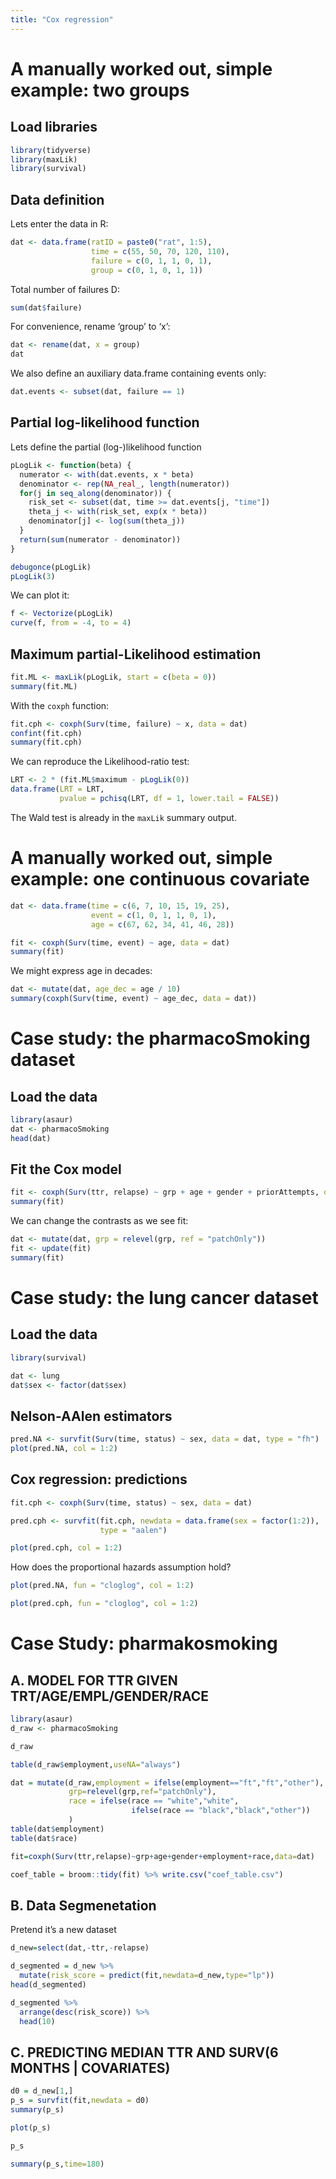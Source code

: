```yaml
---
title: "Cox regression"
---
```


# A manually worked out, simple example: two groups

## Load libraries
```r
library(tidyverse)
library(maxLik)
library(survival)
```

## Data definition

Lets enter the data in R:
```r
dat <- data.frame(ratID = paste0("rat", 1:5),
                  time = c(55, 50, 70, 120, 110),
                  failure = c(0, 1, 1, 0, 1),
                  group = c(0, 1, 0, 1, 1))
```

Total number of failures D:
```r
sum(dat$failure)
```

For convenience, rename 'group' to 'x':
```r
dat <- rename(dat, x = group)
dat
```

We also define an auxiliary data.frame containing events only:
```r
dat.events <- subset(dat, failure == 1)
```

## Partial log-likelihood function

Lets define the partial (log-)likelihood function
```r
pLogLik <- function(beta) {
  numerator <- with(dat.events, x * beta)
  denominator <- rep(NA_real_, length(numerator))
  for(j in seq_along(denominator)) {
    risk_set <- subset(dat, time >= dat.events[j, "time"])
    theta_j <- with(risk_set, exp(x * beta))
    denominator[j] <- log(sum(theta_j))
  }
  return(sum(numerator - denominator))
}
```

```r
debugonce(pLogLik)
pLogLik(3)
```


We can plot it:
```r
f <- Vectorize(pLogLik)
curve(f, from = -4, to = 4)
```

## Maximum partial-Likelihood estimation
```r
fit.ML <- maxLik(pLogLik, start = c(beta = 0))
summary(fit.ML)
```

With the `coxph` function:
```r
fit.cph <- coxph(Surv(time, failure) ~ x, data = dat)
confint(fit.cph)
summary(fit.cph)
```

We can reproduce the Likelihood-ratio test:
```r
LRT <- 2 * (fit.ML$maximum - pLogLik(0))
data.frame(LRT = LRT,
           pvalue = pchisq(LRT, df = 1, lower.tail = FALSE))
```

The Wald test is already in the `maxLik` summary output.

# A manually worked out, simple example: one continuous covariate

```r
dat <- data.frame(time = c(6, 7, 10, 15, 19, 25),
                  event = c(1, 0, 1, 1, 0, 1),
                  age = c(67, 62, 34, 41, 46, 28))
```

```r
fit <- coxph(Surv(time, event) ~ age, data = dat)
summary(fit)
```

We might express age in decades:
```r
dat <- mutate(dat, age_dec = age / 10)
summary(coxph(Surv(time, event) ~ age_dec, data = dat))
```

# Case study: the pharmacoSmoking dataset

## Load the data
```r
library(asaur)
dat <- pharmacoSmoking
head(dat)
```

## Fit the Cox model
```r
fit <- coxph(Surv(ttr, relapse) ~ grp + age + gender + priorAttempts, data = dat)
summary(fit)
```

We can change the contrasts as we see fit:
```r
dat <- mutate(dat, grp = relevel(grp, ref = "patchOnly"))
fit <- update(fit)
summary(fit)
```

# Case study: the lung cancer dataset

## Load the data
```r
library(survival)

dat <- lung
dat$sex <- factor(dat$sex)
```

## Nelson-AAlen estimators
```r
pred.NA <- survfit(Surv(time, status) ~ sex, data = dat, type = "fh")
plot(pred.NA, col = 1:2)
```

## Cox regression: predictions
```r
fit.cph <- coxph(Surv(time, status) ~ sex, data = dat)

pred.cph <- survfit(fit.cph, newdata = data.frame(sex = factor(1:2)),
                    type = "aalen")

plot(pred.cph, col = 1:2)
```

How does the proportional hazards assumption hold?
```r
plot(pred.NA, fun = "cloglog", col = 1:2)
```

```r
plot(pred.cph, fun = "cloglog", col = 1:2)
```


# Case Study: pharmakosmoking

## A. MODEL FOR TTR GIVEN TRT/AGE/EMPL/GENDER/RACE


```r
library(asaur)
d_raw <- pharmacoSmoking
```

```r
d_raw
```


```r
table(d_raw$employment,useNA="always")
```

```r
dat = mutate(d_raw,employment = ifelse(employment=="ft","ft","other"), 
             grp=relevel(grp,ref="patchOnly"),
             race = ifelse(race == "white","white",
                           ifelse(race == "black","black","other"))
             )
table(dat$employment)
table(dat$race)
```

```r
fit=coxph(Surv(ttr,relapse)~grp+age+gender+employment+race,data=dat)
```

```r
coef_table = broom::tidy(fit) %>% write.csv("coef_table.csv")
```

## B. Data Segmenetation

Pretend it's a new dataset
```r
d_new=select(dat,-ttr,-relapse)
```


```r
d_segmented = d_new %>% 
  mutate(risk_score = predict(fit,newdata=d_new,type="lp"))
head(d_segmented)
```

```r
d_segmented %>% 
  arrange(desc(risk_score)) %>%
  head(10)
```

## C. PREDICTING MEDIAN TTR AND SURV(6 MONTHS | COVARIATES)

```r

d0 = d_new[1,]
p_s = survfit(fit,newdata = d0)
summary(p_s)

```

```r
plot(p_s)

```

```r
p_s
```

```r
summary(p_s,time=180)
```

